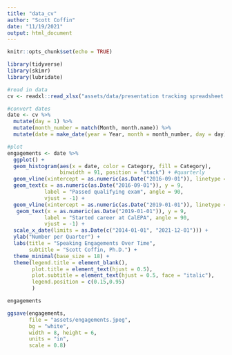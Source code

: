 ```yaml
---
title: "data_cv"
author: "Scott Coffin"
date: "11/19/2021"
output: html_document
---
```


```r
knitr::opts_chunk$set(echo = TRUE)
```

```r
library(tidyverse)
library(skimr)
library(lubridate)
```

```r
#read in data
cv <- readxl::read_xlsx("assets/data/presentation tracking spreadsheet.xlsx")

#convert dates
date <- cv %>% 
  mutate(day = 1) %>% 
  mutate(month_number = match(Month, month.name)) %>% 
  mutate(date = make_date(year = Year, month = month_number, day = day))

#plot
engagements <- date %>% 
  ggplot() +
  geom_histogram(aes(x = date, color = Category, fill = Category),
                 binwidth = 91, position = "stack") + #quarterly
  geom_vline(xintercept = as.numeric(as.Date("2016-09-01")), linetype = 2) +
  geom_text(x = as.numeric(as.Date("2016-09-01")), y = 9,
            label = "Passed qualifying exam", angle = 90,
            vjust = -1) +
  geom_vline(xintercept = as.numeric(as.Date("2019-01-01")), linetype = 2) +
   geom_text(x = as.numeric(as.Date("2019-01-01")), y = 9,
            label = "Started career at CalEPA", angle = 90,
            vjust = -1) +
  scale_x_date(limits = as.Date(c("2014-01-01", "2021-12-01"))) +
  ylab("Number per Quarter") +
  labs(title = "Speaking Engagements Over Time",
       subtitle = "Scott Coffin, Ph.D.") +
  theme_minimal(base_size = 18) +
  theme(legend.title = element_blank(),
        plot.title = element_text(hjust = 0.5),
        plot.subtitle = element_text(hjust = 0.5, face = "italic"),
        legend.position = c(0.15,0.95)
        )

engagements
```
 
```r
ggsave(engagements,
       file = "assets/engagements.jpeg",
       bg = "white",
       width = 8, height = 6,
       units = "in",
       scale = 0.8)
```
 
 